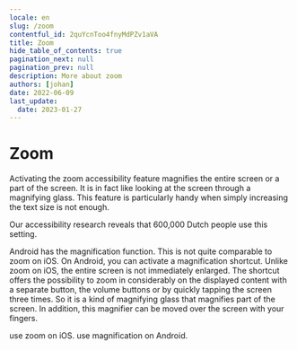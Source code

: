 ```yaml
---
locale: en
slug: /zoom
contentful_id: 2quYcnToo4fnyMdPZv1aVA
title: Zoom
hide_table_of_contents: true
pagination_next: null
pagination_prev: null
description: More about zoom
authors: [johan]
date: 2022-06-09
last_update:
  date: 2023-01-27
---
```


# Zoom

Activating the zoom accessibility feature magnifies the entire screen or a part of the screen. It is in fact like looking at the screen through a magnifying glass. This feature is particularly handy when simply increasing the text size is not enough.

Our accessibility research reveals that 600,000 Dutch people use this setting.

Android has the magnification function. This is not quite comparable to zoom on iOS. On Android, you can activate a magnification shortcut. Unlike zoom on iOS, the entire screen is not immediately enlarged. The shortcut offers the possibility to zoom in considerably on the displayed content with a separate button, the volume buttons or by quickly tapping the screen three times. So it is a kind of magnifying glass that magnifies part of the screen. In addition, this magnifier can be moved over the screen with your fingers.

<TwoColumnBlock>
  <LeftColumn>
    <ColumnRow>
      <PercentageBlock
        metrics={[
          { title: 'Zoom', key: 'ios-screen_zoomed-true', isPercentage: true }
        ]}
        linkLabel="More about zoom"
        linkUrl="/en/stats/zoom">
        use zoom on iOS.
      </PercentageBlock>
    </ColumnRow>
  </LeftColumn>
  <RightColumn>
    <ColumnRow>
      <PercentageBlock
        metrics={[
          { title: 'Magnification', key: 'android-accessibility_is_magnification_enabled-true', isPercentage: true }
        ]}
        linkLabel="More about zoom"
        linkUrl="/en/stats/zoom">
        use magnification on Android.
      </PercentageBlock>
    </ColumnRow>
  </RightColumn>
</TwoColumnBlock>

<Quote
  quote="Accessibility features could also be aesthetically pleasing."
  name="Onno"
  imageSrc="/img/light/Interview-met-slechtziende-gebruiker-over-mobiele-applicaties-op-telefoons.jpg"
  alt="Photo Onno"
  linkLabel="Read the interview with Onno"
  url="/en/articles/onno"
/>
